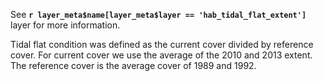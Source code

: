 See **`r layer_meta$name[layer_meta$layer == 'hab_tidal_flat_extent']`** layer for more information.


Tidal flat condition was defined as the current cover divided by reference cover. For current cover we use the average of the 2010 and 2013 extent. The reference cover is the average cover of 1989 and 1992. 
